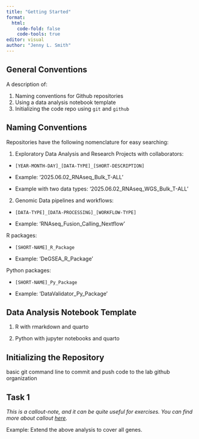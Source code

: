 ```yaml
---
title: "Getting Started"
format: 
  html:
    code-fold: false
    code-tools: true
editor: visual
author: "Jenny L. Smith"
---
```


::: callout-tip
## General Conventions

A description of:

1.  Naming conventions for Github repositories
2.  Using a data analysis notebook template
3.  Initializing the code repo using `git` and `github`
:::

<!-- You can experiment with `code-fold` and `code-tools` in the yaml header above to change how the code cells look like. -->

## Naming Conventions

Repositories have the following nomenclature for easy searching:

1.  Exploratory Data Analysis and Research Projects with collaborators:

-   `[YEAR-MONTH-DAY]_[DATA-TYPE]_[SHORT-DESCRIPTION]`

-   Example: '2025.06.02_RNAseq_Bulk_T-ALL'

-   Example with two data types: '2025.06.02_RNAseq_WGS_Bulk_T-ALL'

2.  Genomic Data pipelines and workflows:

-   `[DATA-TYPE]_[DATA-PROCESSING]_[WORKFLOW-TYPE]`

-   Example: 'RNAseq_Fusion_Calling_Nextflow'

R packages:

-   `[SHORT-NAME]_R_Package`

-   Example: 'DeGSEA_R_Package'

Python packages:

-   `[SHORT-NAME]_Py_Package`

-   Example: 'DataValidator_Py_Package'

## Data Analysis Notebook Template

1.  R with rmarkdown and quarto

2.  Python with jupyter notebooks and quarto

## Initializing the Repository

basic git command line to commit and push code to the lab github organization

::: callout-note
## Task 1

*This is a callout-note, and it can be quite useful for exercises. You can find more about callout [here](https://quarto.org/docs/authoring/callouts.html).*

Example: Extend the above analysis to cover all genes.
:::
